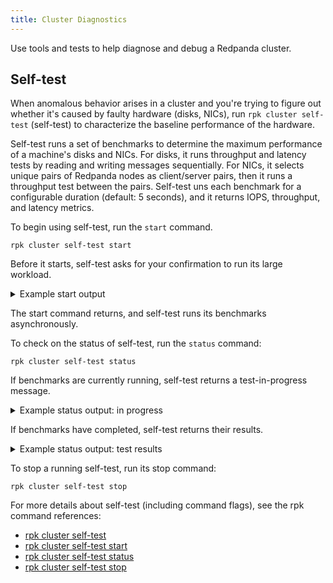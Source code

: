 ```yaml
---
title: Cluster Diagnostics
---
```


<head>
    <meta name="title" content="Cluster Diagnostics | Redpanda Docs"/>
    <meta name="description" content="Use tools and tests to help diagnose and debug a Redpanda cluster."/>
</head>

Use tools and tests to help diagnose and debug a Redpanda cluster.

## Self-test

When anomalous behavior arises in a cluster and you're trying to figure out whether it's caused by faulty hardware (disks, NICs), run `rpk cluster self-test` (self-test) to characterize the baseline performance of the hardware.

Self-test runs a set of benchmarks to determine the maximum performance of a machine's disks and NICs. For disks, it runs throughput and latency tests by reading and writing messages sequentially. For NICs, it selects unique pairs of Redpanda nodes as client/server pairs, then it runs a throughput test between the pairs. Self-test uns each benchmark for a configurable duration (default: 5 seconds), and it returns IOPS, throughput, and latency metrics.

To begin using self-test, run the `start` command.

```
rpk cluster self-test start
```

Before it starts, self-test asks for your confirmation to run its large workload.

<details>
<summary>Example start output</summary>
```
$ rpk cluster self-test start
? Invoking the redpanda self tests may put excessive pressure on your system. It attempts to benchmark disk and network hardware to find their max throughputs. Its advised to not start the test if there are already large workloads running on the system. (Y/n)
Redpanda self-test has started, test identifier: "031be460-246b-46af-98f2-5fc16f03aed3", To check the status run:
    rpk cluster self-test status
$    
```

</details>

The start command returns, and self-test runs its benchmarks asynchronously.

To check on the status of self-test, run the `status` command:

```
rpk cluster self-test status
```

If benchmarks are currently running, self-test returns a test-in-progress message.

<details>
<summary>Example status output: in progress</summary>

```
Nodes [0] are still running jobs
```

</details>

If benchmarks have completed, self-test returns their results.

<details>
<summary>Example status output: test results</summary>

```
NODE ID: 0 | STATUS: IDLE
=========================
NAME        512K sequential r/w throughput disk test
INFO        write run
TYPE        disk
TEST ID     031be460-246b-46af-98f2-5fc16f03aed3
TIMEOUTS    0
DURATION    5068ms
IOPS        16218 req/sec
THROUGHPUT  7.919GiB/sec
LATENCY     P50    P90    P99    P999   MAX
            247us  287us  383us  831us  69631us

NAME        512K sequential r/w throughput disk test
INFO        read run
TYPE        disk
TEST ID     031be460-246b-46af-98f2-5fc16f03aed3
TIMEOUTS    0
DURATION    5000ms
IOPS        16357 req/sec
THROUGHPUT  7.987GiB/sec
LATENCY     P50    P90    P99    P999   MAX
            247us  287us  367us  463us  1791us

NAME        4k sequential r/w latency/iops disk test
INFO        write run
TYPE        disk
TEST ID     031be460-246b-46af-98f2-5fc16f03aed3
TIMEOUTS    0
DURATION    5069ms
IOPS        15134 req/sec
THROUGHPUT  7.39GiB/sec
LATENCY     P50    P90    P99    P999   MAX
            127us  151us  231us  959us  73727us

NAME        4k sequential r/w latency/iops disk test
INFO        read run
TYPE        disk
TEST ID     031be460-246b-46af-98f2-5fc16f03aed3
TIMEOUTS    0
DURATION    5000ms
IOPS        14765 req/sec
THROUGHPUT  7.21GiB/sec
LATENCY     P50    P90    P99    P999   MAX
            143us  159us  199us  271us  1343us
```

</details>

To stop a running self-test, run its stop command:

```
rpk cluster self-test stop
```

For more details about self-test (including command flags), see the rpk command references:
- [rpk cluster self-test](../../../reference/rpk/rpk-cluster/rpk-cluster-self-test)
- [rpk cluster self-test start](../../../reference/rpk/rpk-cluster/rpk-cluster-self-test-start)
- [rpk cluster self-test status](../../../reference/rpk/rpk-cluster/rpk-cluster-self-test-status)
- [rpk cluster self-test stop](../../../reference/rpk/rpk-cluster/rpk-cluster-self-test-stop)

